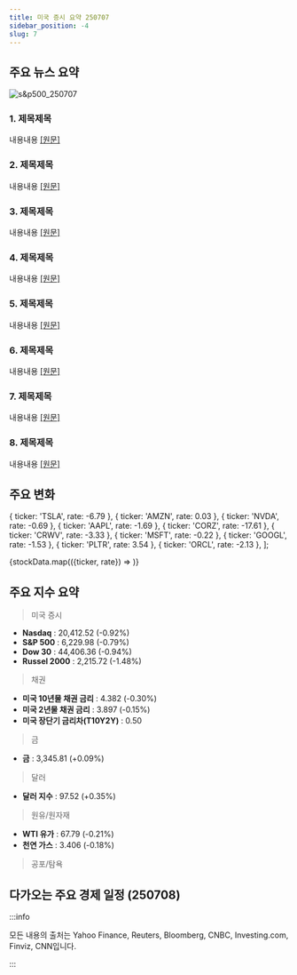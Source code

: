 ```yaml
---
title: 미국 증시 요약 250707
sidebar_position: -4
slug: 7
---
```


## 주요 뉴스 요약

![s&p500_250707](/map/250707.png)

### 1. **제목제목**

내용내용 [[원문]](https://finance.yahoo.com/news/live/dow-sp-500-nasdaq-retreat-as-trump-reignites-trade-tensions-with-flurry-of-letters-august-deadline-200015302.html)

### 2. **제목제목**

내용내용 [[원문]](https://www.reuters.com/world/china/leaders-growing-brics-group-gather-rio-summit-2025-07-06/)

### 3. **제목제목**

내용내용 [[원문]](https://www.reuters.com/legal/government/us-secs-guidance-is-first-step-toward-rules-governing-crypto-etfs-2025-07-07/)

### 4. **제목제목**

내용내용 [[원문]](https://www.reuters.com/business/retail-consumer/amazon-prime-day-set-lift-us-online-sales-238-billion-adobe-estimates-2025-07-07/)

### 5. **제목제목**

내용내용 [[원문]](https://www.reuters.com/legal/transactional/coreweave-acquire-crypto-miner-core-scientific-2025-07-07/)

### 6. **제목제목**

내용내용 [[원문]](https://www.reuters.com/business/autos-transportation/tesla-short-sellers-set-pocket-about-14-billion-profits-after-stock-slump-2025-07-07/)

### 7. **제목제목**

내용내용 [[원문]](https://www.reuters.com/sustainability/boards-policy-regulation/apple-takes-fight-against-587-million-eu-antitrust-fine-court-2025-07-07/)

### 8. **제목제목**

내용내용 [[원문]](https://www.reuters.com/business/samsung-elec-estimates-56-drop-q2-operating-profit-missing-expectations-2025-07-07/)

## 주요 변화

  { ticker: 'TSLA', rate: -6.79 },
  { ticker: 'AMZN', rate: 0.03 },
  { ticker: 'NVDA', rate: -0.69 },
  { ticker: 'AAPL', rate: -1.69 },
  { ticker: 'CORZ', rate: -17.61 },
  { ticker: 'CRWV', rate: -3.33 },
  { ticker: 'MSFT', rate: -0.22 },
  { ticker: 'GOOGL', rate: -1.53 },
  { ticker: 'PLTR', rate: 3.54 },
  { ticker: 'ORCL', rate: -2.13 },
];

{stockData.map(({ticker, rate}) => <StockCardMini key={ticker} ticker={ticker} rate={rate}></StockCardMini>)}

## 주요 지수 요약

> 미국 증시

- **Nasdaq** : 20,412.52 (-0.92%)
- **S&P 500** : 6,229.98 (-0.79%)
- **Dow 30** : 44,406.36 (-0.94%)
- **Russel 2000** : 2,215.72 (-1.48%)

> 채권

- **미국 10년물 채권 금리** : 4.382 (-0.30%)
- **미국 2년물 채권 금리** : 3.897 (-0.15%)
- **미국 장단기 금리차(T10Y2Y)** : 0.50

> 금

- **금** : 3,345.81 (+0.09%)

> 달러

- **달러 지수** : 97.52 (+0.35%)

> 원유/원자재

- **WTI 유가** : 67.79 (-0.21%)
- **천연 가스** : 3.406 (-0.18%)

> 공포/탐욕

<FearAndGreed fearAndGreedIndex={75} vix={17.79} vixRate={1.77} />

## 다가오는 주요 경제 일정 (250708)


<EconomicCalendar data={nextEventsData} />

:::info

모든 내용의 출처는 Yahoo Finance, Reuters, Bloomberg, CNBC, Investing.com, Finviz, CNN입니다.

:::
